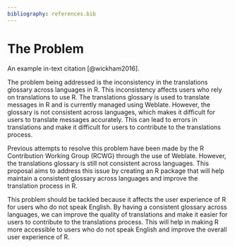 ```yaml
---
bibliography: references.bib
---
```


# The Problem

```{=html}
<!-- 
Outlining the issue / weak point / problem to be solved by this proposal. This should be a compelling section that sets the reader up for the next section - the proposed solution!

It is important to cover:

 - [ ] What the problem is
 - [ ] Who it affects
 - [ ] Have there been previous attempts to resolve the problem
 - [ ] Why it should be tackled
-->
```
An example in-text citation [@wickham2016].

The problem being addressed is the inconsistency in the translations glossary across languages in R. This inconsistency affects users who rely on translations to use R. The translations glossary is used to translate messages in R and is currently managed using Weblate. However, the glossary is not consistent across languages, which makes it difficult for users to translate messages accurately. This can lead to errors in translations and make it difficult for users to contribute to the translations process. 

Previous attempts to resolve this problem have been made by the R Contribution Working Group (RCWG) through the use of Weblate. However, the translations glossary is still not consistent across languages. This proposal aims to address this issue by creating an R package that will help maintain a consistent glossary across languages and improve the translation process in R.

This problem should be tackled because it affects the user experience of R for users who do not speak English. By having a consistent glossary across languages, we can improve the quality of translations and make it easier for users to contribute to the translations process. This will help in making R more accessible to users who do not speak English and improve the overall user experience of R.
